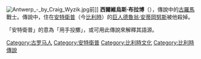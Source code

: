 {{coord|51|13|16|N|4|23|59|E|region:BE_type:landmark_source:dewiki|display=title}}
[[File:Antwerp_-_by_Craig_Wyzik.jpg|thumb]]前]]
'''西爾維烏斯·布拉博'''（{{lang-la|Silvius Brabo}}），傳說中的[[古羅馬|古羅馬]]戰士。傳說中，住在[[安特衛普|安特衛普]]（今[[比利時|比利時]]）的[[巨人|巨人]][[德魯翁·安蒂岡努斯|德魯翁·安蒂岡努斯]]被他殺掉。

「安特衛普」的意為「用手投擲」，或可用此傳說來解釋其語源。

{{DEFAULTSORT:Brabo, Silvius}}

[[Category:古罗马人|Category:古罗马人]]
[[Category:安特衛普|Category:安特衛普]]
[[Category:比利時文化|Category:比利時文化]]
[[Category:比利時傳說|Category:比利時傳說]]
